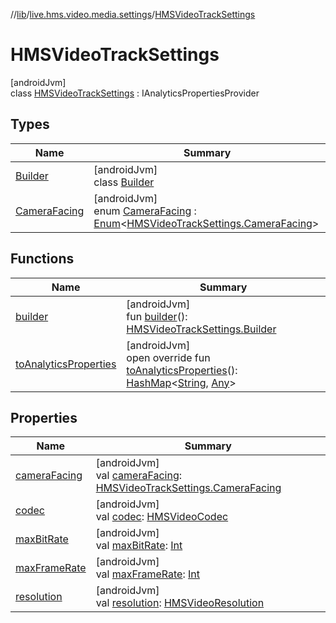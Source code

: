 //[lib](/api-reference/android/v2/home/content)/[live.hms.video.media.settings](../index)/[HMSVideoTrackSettings](index)

# HMSVideoTrackSettings

[androidJvm]\
class [HMSVideoTrackSettings](index) : IAnalyticsPropertiesProvider

## Types

| Name                                 | Summary                                                                                                                                                                                                |
| ------------------------------------ | ------------------------------------------------------------------------------------------------------------------------------------------------------------------------------------------------------ |
| [Builder](-builder/index)            | [androidJvm]<br />class [Builder](-builder/index)                                                                                                                                                      |
| [CameraFacing](-camera-facing/index) | [androidJvm]<br />enum [CameraFacing](-camera-facing/index) : [Enum](https://kotlinlang.org/api/latest/jvm/stdlib/kotlin/-enum/index.html)<[HMSVideoTrackSettings.CameraFacing](-camera-facing/index)> |

## Functions

| Name                                             | Summary                                                                                                                                                                                                                                                                                                                                               |
| ------------------------------------------------ | ----------------------------------------------------------------------------------------------------------------------------------------------------------------------------------------------------------------------------------------------------------------------------------------------------------------------------------------------------- |
| [builder](builder)                               | [androidJvm]<br />fun [builder](builder)(): [HMSVideoTrackSettings.Builder](-builder/index)                                                                                                                                                                                                                                                           |
| [toAnalyticsProperties](to-analytics-properties) | [androidJvm]<br />open override fun [toAnalyticsProperties](to-analytics-properties)(): [HashMap](https://kotlinlang.org/api/latest/jvm/stdlib/kotlin.collections/-hash-map/index.html)<[String](https://kotlinlang.org/api/latest/jvm/stdlib/kotlin/-string/index.html), [Any](https://kotlinlang.org/api/latest/jvm/stdlib/kotlin/-any/index.html)> |

## Properties

| Name                           | Summary                                                                                                                          |
| ------------------------------ | -------------------------------------------------------------------------------------------------------------------------------- |
| [cameraFacing](camera-facing)  | [androidJvm]<br />val [cameraFacing](camera-facing): [HMSVideoTrackSettings.CameraFacing](-camera-facing/index)                  |
| [codec](codec)                 | [androidJvm]<br />val [codec](codec): [HMSVideoCodec](../../live.hms.video.media.codec/-h-m-s-video-codec/index)                 |
| [maxBitRate](max-bit-rate)     | [androidJvm]<br />val [maxBitRate](max-bit-rate): [Int](https://kotlinlang.org/api/latest/jvm/stdlib/kotlin/-int/index.html)     |
| [maxFrameRate](max-frame-rate) | [androidJvm]<br />val [maxFrameRate](max-frame-rate): [Int](https://kotlinlang.org/api/latest/jvm/stdlib/kotlin/-int/index.html) |
| [resolution](resolution)       | [androidJvm]<br />val [resolution](resolution): [HMSVideoResolution](../-h-m-s-video-resolution/index)                           |
